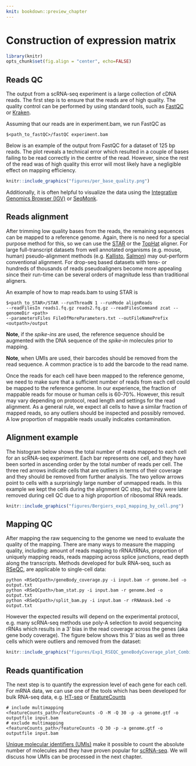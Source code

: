 ```yaml
---
knit: bookdown::preview_chapter
---
```


# Construction of expression matrix

```r
library(knitr)
opts_chunk$set(fig.align = "center", echo=FALSE)
```

## Reads QC

The output from a scRNA-seq experiment is a large collection of cDNA reads. The first step is to ensure that the reads are of high quality. The quality control can be performed by using standard tools, such as [FastQC](http://www.bioinformatics.babraham.ac.uk/projects/fastqc/) or [Kraken](http://www.ebi.ac.uk/research/enright/software/kraken). 

Assuming that our reads are in experiment.bam, we run FastQC as
```
$<path_to_fastQC>/fastQC experiment.bam
```

Below is an example of the output from FastQC for a dataset of 125 bp reads. The plot reveals a technical error which resulted in a couple of bases failing to be read correctly in the centre of the read. However, since the rest of the read was of high quality this error will most likely have a negligible effect on mapping efficiency.

```r
knitr::include_graphics("figures/per_base_quality.png")
```

Additionally, it is often helpful to visualize the data using the [Integrative Genomics Browser (IGV)](https://www.broadinstitute.org/igv/) or [SeqMonk](http://www.bioinformatics.babraham.ac.uk/projects/seqmonk/).

## Reads alignment

After trimming low quality bases from the reads, the remaining sequences can
be mapped to a reference genome. Again, there is no need for a special purpose
method for this, so we can use the
[STAR](https://github.com/alexdobin/STAR) or the [TopHat](https://ccb.jhu.edu/software/tophat/index.shtml) aligner. For large full-transcript datasets from well annotated organisms (e.g. mouse, human) pseudo-alignment methods (e.g. [Kallisto](https://pachterlab.github.io/kallisto/), [Salmon](http://salmon.readthedocs.io/en/latest/salmon.html)) may out-perform conventional alignment. For drop-seq based datasets with tens- or hundreds of thousands of reads pseudoaligners become more appealing since their run-time can be several orders of magnitude less than traditional aligners.

An example of how to map reads.bam to using STAR is

```
$<path_to_STAR>/STAR --runThreadN 1 --runMode alignReads
--readFilesIn reads1.fq.gz reads2.fq.gz --readFilesCommand zcat --genomeDir <path>
--parametersFiles FileOfMoreParameters.txt --outFileNamePrefix <outpath>/output
```

__Note__, if the _spike-ins_ are used, the reference sequence should be augmented with the DNA sequence of the _spike-in_ molecules prior to mapping.

__Note__, when UMIs are used, their barcodes should be removed from the read sequence. A common practice is to add the barcode to the read name.

Once the reads for each cell have been mapped to the reference genome,
we need to make sure that a sufficient number of reads from each cell
could be mapped to the reference genome. In our experience, the
fraction of mappable reads for mouse or human cells is 60-70%. However, 
this result may vary depending on protocol, read length and settings for 
the read alignment. As a general rule, we expect all cells to have a similar
fraction of mapped reads, so any outliers should be inspected and
possibly removed. A low proportion of mappable reads usually indicates contamination.

## Alignment example

The histogram below shows the total number of reads mapped to each
cell for an scRNA-seq experiment. Each bar represents one cell, and
they have been sorted in ascending order by the total number of reads
per cell. The three red arrows indicate cells that are outliers in
terms of their coverage and they should be removed from further
analysis. The two yellow arrows point to cells with a surprisingly
large number of unmapped reads. In this example we kept the cells during the alignment QC step, but they were later removed during 
cell QC due to a high proportion of ribosomal RNA reads. 

```r
knitr::include_graphics("figures/Bergiers_exp1_mapping_by_cell.png")
```

## Mapping QC

After mapping the raw sequencing to the genome we need to evaluate the quality of the mapping. There are many ways to measure the mapping quality, including: amount of reads mapping to rRNA/tRNAs, proportion of uniquely mapping reads, reads mapping across splice junctions, read depth along the transcripts. Methods developed for bulk RNA-seq, such as [RSeQC](http://rseqc.sourceforge.net/), are applicable to single-cell data:

```
python <RSeQCpath>/geneBody_coverage.py -i input.bam -r genome.bed -o output.txt
python <RSeQCpath>/bam_stat.py -i input.bam -r genome.bed -o output.txt
python <RSeQCpath>/split_bam.py -i input.bam -r rRNAmask.bed -o output.txt
```

However the expected results will depend on the experimental protocol, e.g. many scRNA-seq methods use poly-A selection to avoid sequencing rRNAs which results in a 3' bias in the read coverage across the genes (aka gene body coverage). The figure below shows this 3' bias as well as three cells which were outliers and removed from the dataset:

```r
knitr::include_graphics("figures/Exp1_RSEQC_geneBodyCoverage_plot_Combined.png")
```

## Reads quantification

The next step is to quantify the expression level of each gene for
each cell. For mRNA data, we can use one of the tools which has been
developed for bulk RNA-seq data, e.g. [HT-seq](http://www-huber.embl.de/users/anders/HTSeq/) or [FeatureCounts](http://subread.sourceforge.net/)

```
# include multimapping
<featureCounts_path>/featureCounts -O -M -Q 30 -p -a genome.gtf -o outputfile input.bam
# exclude multimapping
<featureCounts_path>/featureCounts -Q 30 -p -a genome.gtf -o outputfile input.bam
```

[Unique molecular identifiers (UMIs)](http://www.nature.com/nmeth/journal/v9/n1/full/nmeth.1778.html) make it possible to count the absolute number of molecules and they have proven popular for [scRNA-seq](http://www.nature.com/nmeth/journal/v11/n2/full/nmeth.2772.html). We will discuss how UMIs can be processed in the next chapter.
